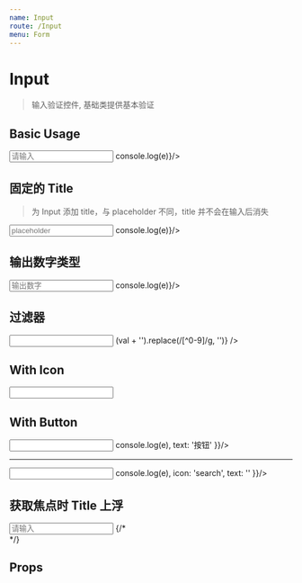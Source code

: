 ```yaml
---
name: Input
route: /Input
menu: Form
---
```



# Input

> 输入验证控件, 基础类提供基本验证

## Basic Usage

<Playground>
  <Input placeholder="请输入"
    onChange={e => console.log(e)}/>
</Playground>

## 固定的 Title

> 为 Input 添加 title，与 placeholder 不同，title 并不会在输入后消失

<Playground>
  <Input title="固定 Title" placeholder="placeholder"
    onChange={e => console.log(e)}/>
</Playground>

## 输出数字类型

<Playground>
  <Input title="输出 number 类型" placeholder="输出数字" outputType="number" 
    propsForInput={{
      type: 'number'
    }}
    onChange={e => console.log(e)}/>
</Playground>

## 过滤器

<Playground>
  <Input title="只能输入数字" filter={val => (val + '').replace(/[^0-9]/g, '')} />
</Playground>

## With Icon

<Playground>
  <Input n="phone" />
</Playground>

## With Button

<Playground>
  <Input
    title="带按钮的输入框"
    outputType="number"
    inputBtnConfig={{
      action: (e) => console.log(e),
      text: '按钮'
    }}/>
  <hr />
  <Input
    title="带按钮的输入框"
    outputType="number"
    inputBtnConfig={{
      action: (e) => console.log(e),
      icon: 'search',
      text: ''
    }}/>
</Playground>

## 获取焦点时 Title 上浮

<Playground>
  <Input n="phone" title="电话号码" placeholder="请输入" flowTitle />
  {/* <div className="animate-input-title">
  </div> */}
</Playground>

## Props

<Props of={Input} />
